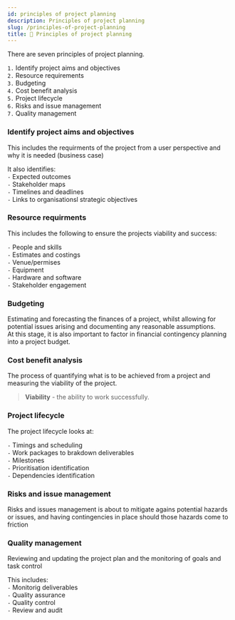 ```yaml
---
id: principles of project planning
description: Principles of project planning
slug: /principles-of-project-planning
title: 🤔 Principles of project planning
---
```



There are seven principles of project planning. 

`1.` Identify project aims and objectives <br />
`2.` Resource requirements <br />
`3.` Budgeting <br />
`4.` Cost benefit analysis <br />
`5.` Project lifecycle <br />
`6.` Risks and issue management <br />
`7.` Quality management <br />

### Identify project aims and objectives

This includes the requirments of the project from a user perspective and why it is needed (business case) <br />

It also identifies: <br />
`-` Expected outcomes <br />
`-` Stakeholder maps <br />
`-` Timelines and deadlines <br />
`-` Links to organisationsl strategic objectives <br />

### Resource requirments

This includes the following to ensure the projects viability and success: <br />

`-` People and skills <br />
`-` Estimates and costings  <br />
`-` Venue/permises  <br />
`-` Equipment  <br />
`-` Hardware and software  <br />
`-` Stakeholder engagement  <br />

### Budgeting

Estimating and forecasting the finances of a project, whilst allowing for potential issues arising and documenting any reasonable assumptions.  <br />
At this stage, it is also important to factor in financial contingency planning into a project budget.  <br />

### Cost benefit analysis

The process of quantifying what is to be achieved from a project and measuring the viability of the project. <br />
> **Viability** - the ability to work successfully.

### Project lifecycle

The project lifecycle looks at:  <br />

`-` Timings and scheduling  <br />
`-` Work packages to brakdown deliverables  <br />
`-` Milestones  <br />
`-` Prioritisation identification  <br />
`-` Dependencies identification  <br />

### Risks and issue management

Risks and issues management is about to mitigate agains potential hazards or issues, and having contingencies in place should those hazards come to friction  <br />

### Quality management

Reviewing and updating the project plan and the monitoring of goals and task control  <br />

This includes:  <br />
`-` Monitorig deliverables  <br />
`-` Quality assurance  <br />
`-` Quality control  <br />
`-` Review and audit  <br />
